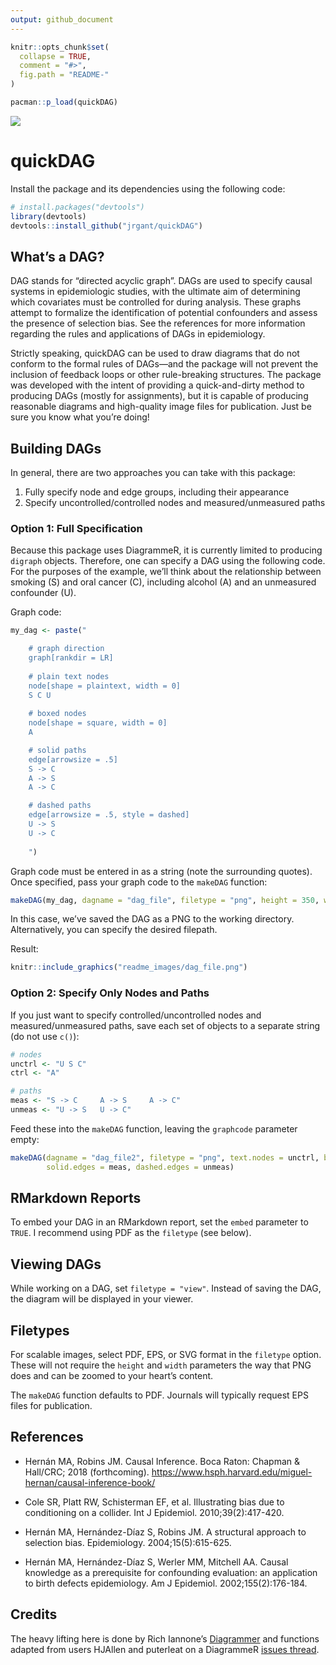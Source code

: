 ```yaml
---
output: github_document
---
```


<!-- README.md is generated from README.Rmd. Please edit that file -->

```r
knitr::opts_chunk$set(
  collapse = TRUE,
  comment = "#>",
  fig.path = "README-"
)

pacman::p_load(quickDAG)
```

![](https://img.shields.io/badge/status-in--development-orange.svg)

# quickDAG

Install the package and its dependencies using the following code:

```R
# install.packages("devtools")
library(devtools)
devtools::install_github("jrgant/quickDAG")
```

## What's a DAG?

DAG stands for "directed acyclic graph". DAGs are used to specify causal systems in epidemiologic studies, with the ultimate aim of determining which covariates must be controlled for during analysis. These graphs attempt to formalize the identification of potential confounders and assess the presence of selection bias. See the references for more information regarding the rules and applications of DAGs in epidemiology.

Strictly speaking, quickDAG can be used to draw diagrams that do not conform to the formal rules of DAGs---and the package will not prevent the inclusion of feedback loops or other rule-breaking structures. The package was developed with the intent of providing a quick-and-dirty method to producing DAGs (mostly for assignments), but it is capable of producing reasonable diagrams and high-quality image files for publication. Just be sure you know what you're doing!


## Building DAGs

In general, there are two approaches you can take with this package:

1. Fully specify node and edge groups, including their appearance
2. Specify uncontrolled/controlled nodes and measured/unmeasured paths

### Option 1: Full Specification

Because this package uses DiagrammeR, it is currently limited to producing `digraph` objects. Therefore, one can specify a DAG using the following code. For the purposes of the example, we'll think about the relationship between smoking (S) and oral cancer (C), including alcohol (A) and an unmeasured confounder (U).

Graph code:

```R
my_dag <- paste("

    # graph direction
    graph[rankdir = LR]
    
    # plain text nodes
    node[shape = plaintext, width = 0]
    S C U
    
    # boxed nodes
    node[shape = square, width = 0]
    A

    # solid paths 
    edge[arrowsize = .5]
    S -> C
    A -> S
    A -> C

    # dashed paths
    edge[arrowsize = .5, style = dashed]
    U -> S
    U -> C
    
    ")
```

Graph code must be entered in as a string (note the surrounding quotes). Once specified, pass your graph code to the `makeDAG` function:

```R
makeDAG(my_dag, dagname = "dag_file", filetype = "png", height = 350, width = 500)
```

In this case, we've saved the DAG as a PNG to the working directory. Alternatively, you can specify the desired filepath.

Result:

```R
knitr::include_graphics("readme_images/dag_file.png")
```


### Option 2: Specify Only Nodes and Paths

If you just want to specify controlled/uncontrolled nodes and measured/unmeasured paths, save each set of objects to a separate string (do not use `c()`):

```R
# nodes
unctrl <- "U S C"
ctrl <- "A"

# paths
meas <- "S -> C     A -> S     A -> C"
unmeas <- "U -> S   U -> C"
```

Feed these into the `makeDAG` function, leaving the `graphcode` parameter empty:

```R
makeDAG(dagname = "dag_file2", filetype = "png", text.nodes = unctrl, box.nodes = ctrl,
        solid.edges = meas, dashed.edges = unmeas)
```

## RMarkdown Reports

To embed your DAG in an RMarkdown report, set the `embed` parameter to `TRUE`. I recommend using PDF as the `filetype` (see below).


## Viewing DAGs

While working on a DAG, set `filetype = "view"`. Instead of saving the DAG, the diagram will be displayed in your viewer.


## Filetypes

For scalable images, select PDF, EPS, or SVG format in the `filetype` option. These will not require the `height` and `width` parameters the way that PNG does and can be zoomed to your heart's content. 

The `makeDAG` function defaults to PDF. Journals will typically request EPS files for publication.

## References

+ Hernán MA, Robins JM. Causal Inference. Boca Raton: Chapman & Hall/CRC; 2018 (forthcoming). [https://www.hsph.harvard.edu/miguel-hernan/causal-inference-book/](https://www.hsph.harvard.edu/miguel-hernan/causal-inference-book/)

+ Cole SR, Platt RW, Schisterman EF, et al. Illustrating bias due to conditioning on a collider. Int J Epidemiol. 2010;39(2):417-420.

+ Hernán MA, Hernández-Díaz S, Robins JM. A structural approach to selection bias. Epidemiology. 2004;15(5):615-625.

+ Hernán MA, Hernández-Díaz S, Werler MM, Mitchell AA. Causal knowledge as a prerequisite for confounding evaluation: an application to birth defects epidemiology. Am J Epidemiol. 2002;155(2):176-184.


## Credits

The heavy lifting here is done by Rich Iannone's [Diagrammer](https://github.com/rich-iannone/DiagrammeR) and functions adapted from users HJAllen and puterleat on a DiagrammeR [issues thread](https://github.com/rich-iannone/DiagrammeR/issues/133).
